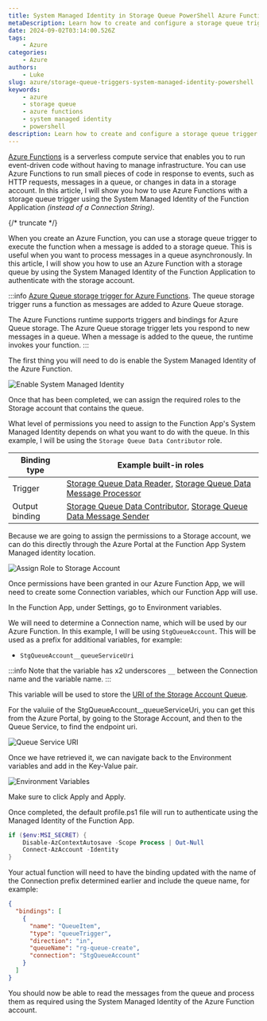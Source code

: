 ```yaml
---
title: System Managed Identity in Storage Queue PowerShell Azure Functions
metaDescription: Learn how to create and configure a storage queue trigger using PowerShell in Azure Functions to automate your workflows.
date: 2024-09-02T03:14:00.526Z
tags:
    - Azure
categories:
    - Azure
authors:
    - Luke
slug: azure/storage-queue-triggers-system-managed-identity-powershell
keywords:
    - azure
    - storage queue
    - azure functions
    - system managed identity
    - powershell
description: Learn how to create and configure a storage queue trigger using PowerShell in Azure Functions to automate your workflows.
---
```


[Azure Functions](https://learn.microsoft.com/azure/azure-functions/functions-overview?pivots=programming-language-powershell&WT.mc_id=AZ-MVP-5004796) is a serverless compute service that enables you to run event-driven code without having to manage infrastructure. You can use Azure Functions to run small pieces of code in response to events, such as HTTP requests, messages in a queue, or changes in data in a storage account. In this article, I will show you how to use Azure Functions with a storage queue trigger using the System Managed Identity of the Function Application *(instead of a Connection String)*.

{/* truncate */}

When you create an Azure Function, you can use a storage queue trigger to execute the function when a message is added to a storage queue. This is useful when you want to process messages in a queue asynchronously. In this article, I will show you how to use an Azure Function with a storage queue by using the System Managed Identity of the Function Application to authenticate with the storage account.

:::info
[Azure Queue storage trigger for Azure Functions](https://learn.microsoft.com/azure/azure-functions/functions-bindings-storage-queue-trigger?tabs=python-v2%2Cisolated-process%2Cnodejs-v4%2Cextensionv5&pivots=programming-language-powershell&WT.mc_id=AZ-MVP-5004796). The queue storage trigger runs a function as messages are added to Azure Queue storage.

The Azure Functions runtime supports triggers and bindings for Azure Queue storage. The Azure Queue storage trigger lets you respond to new messages in a queue. When a message is added to the queue, the runtime invokes your function.
:::


The first thing you will need to do is enable the System Managed Identity of the Azure Function.

![Enable System Managed Identity](images/AzurePortal_AzureFunction_SystemManagedIdentity.jpg)

Once that has been completed, we can assign the required roles to the Storage account that contains the queue.

What level of permissions you need to assign to the Function App's System Managed Identity depends on what you want to do with the queue. In this example, I will be using the `Storage Queue Data Contributor` role.

| Binding type   | Example built-in roles                                                |
|----------------|-----------------------------------------------------------------------|
| Trigger        | [Storage Queue Data Reader](https://learn.microsoft.com/azure/role-based-access-control/built-in-roles/storage?WT.mc_id=AZ-MVP-5004796#storage-queue-data-reader), [Storage Queue Data Message Processor](https://learn.microsoft.com/azure/role-based-access-control/built-in-roles/storage?WT.mc_id=AZ-MVP-5004796#storage-queue-data-message-processor)   |
| Output binding | [Storage Queue Data Contributor](https://learn.microsoft.com/azure/role-based-access-control/built-in-roles/storage?WT.mc_id=AZ-MVP-5004796#storage-queue-data-contributor), [Storage Queue Data Message Sender](https://learn.microsoft.com/azure/role-based-access-control/built-in-roles/storage?WT.mc_id=AZ-MVP-5004796#storage-queue-data-message-sender) |

Because we are going to assign the permissions to a Storage account, we can do this directly through the Azure Portal at the Function App System Managed identity location.

![Assign Role to Storage Account](images/AzurePortal_AzureFunction_SystemManagedIdentityAssignRole.gif)

Once permissions have been granted in our Azure Function App, we will need to create some Connection variables, which our Function App will use.

In the Function App, under Settings, go to Environment variables.

We will need to determine a Connection name, which will be used by our Azure Function. In this example, I will be using `StgQueueAccount`. This will be used as a prefix for additional variables, for example:

- `StgQueueAccount__queueServiceUri`

:::info
Note that the variable has x2 underscores `__` between the Connection name and the variable name.
:::

This variable will be used to store the [URI of the Storage Account Queue](https://learn.microsoft.com/azure/azure-functions/functions-bindings-storage-queue-trigger?tabs=python-v2%2Cin-process%2Cnodejs-v4%2Cextensionv5&pivots=programming-language-powershell&WT.mc_id=AZ-MVP-5004796#identity-based-connections).

For the valuiie of the StgQueueAccount__queueServiceUri, you can get this from the Azure Portal, by going to the Storage Account, and then to the Queue Service, to find the endpoint uri.

![Queue Service URI](images/AzurePortal_AzureFunction_StorageAccountQueueenebdpoint.jpg)

Once we have retrieved it, we can navigate back to the Environment variables and add in the Key-Value pair.

![Environment Variables](images/AzurePortal_AzureFunction_EnvironmentVariables_queueuri.jpg)

Make sure to click Apply and Apply.

Once completed, the default profile.ps1 file will run to authenticate using the Managed Identity of the Function App.

```powershell title="profile.ps1"
if ($env:MSI_SECRET) {
    Disable-AzContextAutosave -Scope Process | Out-Null
    Connect-AzAccount -Identity
}
```

Your actual function will need to have the binding updated with the name of the Connection prefix determined earlier and include the queue name, for example:

```json title="function.json"
{
  "bindings": [
    {
      "name": "QueueItem",
      "type": "queueTrigger",
      "direction": "in",
      "queueName": "rg-queue-create",
      "connection": "StgQueueAccount"
    }
  ]
}
```

You should now be able to read the messages from the queue and process them as required using the System Managed Identity of the Azure Function account.
